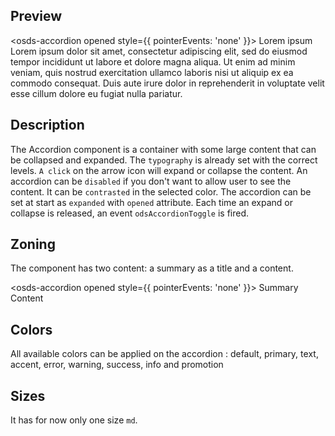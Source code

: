 ## Preview

<osds-accordion opened style={{ pointerEvents: 'none' }}>
  <span slot='summary'>Lorem ipsum</span>
  Lorem ipsum dolor sit amet, consectetur adipiscing elit, sed do eiusmod tempor incididunt ut labore et dolore magna aliqua. Ut enim ad minim veniam, quis nostrud exercitation ullamco laboris nisi ut aliquip ex ea commodo consequat. Duis aute irure dolor in reprehenderit in voluptate velit esse cillum dolore eu fugiat nulla pariatur.
</osds-accordion>

## Description
The Accordion component is a container with some large content that can be collapsed and expanded.
The `typography` is already set with the correct levels.
`A click` on the arrow icon will expand or collapse the content.
An accordion can be `disabled` if you don't want to allow user to see the content.
It can be `contrasted` in the selected color.
The accordion can be set at start as `expanded` with `opened` attribute.
Each time an expand or collapse is released, an event `odsAccordionToggle` is fired.

## Zoning
The component has two content: a summary as a title and a content.

<osds-accordion opened style={{ pointerEvents: 'none' }}>
  <span slot='summary'>Summary</span>
  Content
</osds-accordion>

## Colors
All available colors can be applied on the accordion : default, primary, text, accent, error, warning, success, info and promotion

## Sizes
It has for now only one size `md`.
